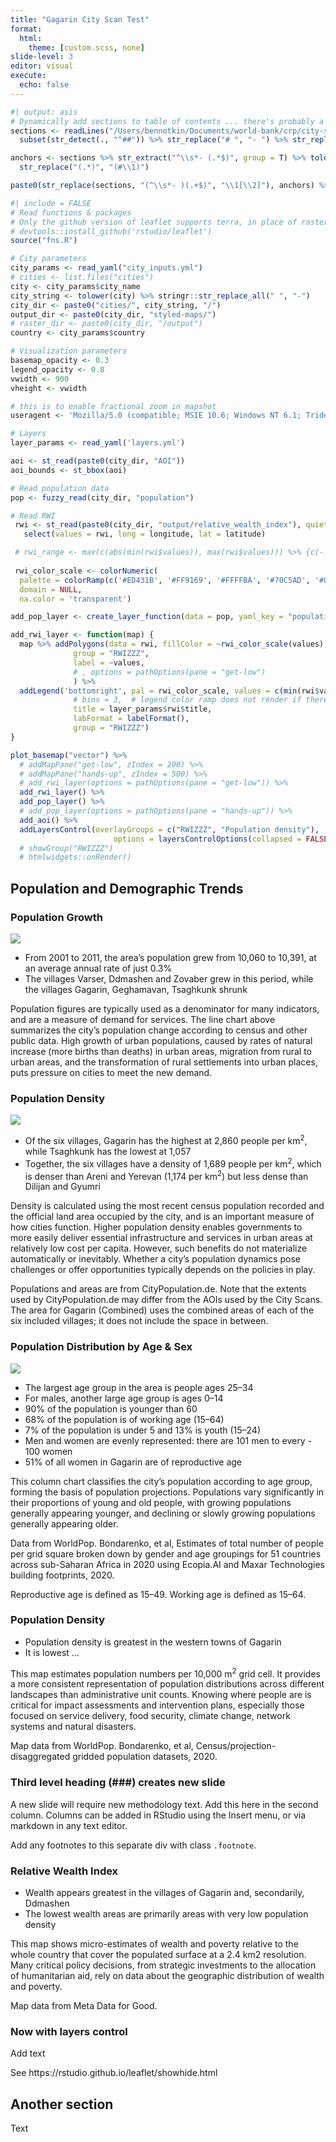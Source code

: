 ```yaml
---
title: "Gagarin City Scan Test"
format:
  html:
    theme: [custom.scss, none]
slide-level: 3
editor: visual
execute:
  echo: false
---
```


::: navigation
```r
#| output: asis
# Dynamically add sections to table of contents ... there's probably a better way?
sections <- readLines("/Users/bennotkin/Documents/world-bank/crp/city-scans/city-scan-automation/frontend/city-scan-html-sample/gagarin-example.qmd") %>%
  subset(str_detect(., "^##")) %>% str_replace("# ", "- ") %>% str_replace_all("#", "  ")

anchors <- sections %>% str_extract("^\\s*- (.*$)", group = T) %>% tolower() %>% str_replace_all(c("[^a-z\\s]" = "", "\\s+" = "-")) %>%
  str_replace("(.*)", "(#\\1)")

paste0(str_replace(sections, "(^\\s*- )(.+$)", "\\1[\\2]"), anchors) %>% { cat("- T.O.C.", ., sep = "\n") }
```
:::

```r
#| include = FALSE
# Read functions & packages
# Only the github version of leaflet supports terra, in place of raster, which is now required as sp (on which raster depends) is being deprecated
# devtools::install_github('rstudio/leaflet')
source("fns.R")

# City parameters
city_params <- read_yaml("city_inputs.yml")
# cities <- list.files("cities")
city <- city_params$city_name
city_string <- tolower(city) %>% stringr::str_replace_all(" ", "-")
city_dir <- paste0("cities/", city_string, "/")
output_dir <- paste0(city_dir, "styled-maps/")
# raster_dir <- paste0(city_dir, "/output")
country <- city_params$country

# Visualization parameters
basemap_opacity <- 0.3
legend_opacity <- 0.8
vwidth <- 900
vheight <- vwidth

# this is to enable fractional zoom in mapshot
useragent <- 'Mozilla/5.0 (compatible; MSIE 10.6; Windows NT 6.1; Trident/5.0; InfoPath.2; SLCC1; .NET CLR 3.0.4506.2152; .NET CLR 3.5.30729; .NET CLR 2.0.50727) 3gpp-gba UNTRUSTED/1.0'

# Layers
layer_params <- read_yaml('layers.yml')
```

```r
aoi <- st_read(paste0(city_dir, "AOI"))
aoi_bounds <- st_bbox(aoi)
```

::: map
```r
# Read population data
pop <- fuzzy_read(city_dir, "population")

# Read RWI
 rwi <- st_read(paste0(city_dir, "output/relative_wealth_index"), quiet = T) %>%
   select(values = rwi, long = longitude, lat = latitude)

 # rwi_range <- max(c(abs(min(rwi$values)), max(rwi$values))) %>% {c(-., 0, .)}
 
 rwi_color_scale <- colorNumeric(
  palette = colorRamp(c('#ED431B', '#FF9169', '#FFFFBA', '#70C5AD', '#009E7A'), interpolate = 'linear'),
  domain = NULL,
  na.color = 'transparent')

add_pop_layer <- create_layer_function(data = pop, yaml_key = "population")

add_rwi_layer <- function(map) {
  map %>% addPolygons(data = rwi, fillColor = ~rwi_color_scale(values), fillOpacity = 1, stroke = F,
              group = "RWIZZZ",
              label = ~values,
              # , options = pathOptions(pane = "get-low")
              ) %>%
  addLegend('bottomright', pal = rwi_color_scale, values = c(min(rwi$values, na.rm = T), max(rwi$values, na.rm = T)), opacity = legend_opacity,
              # bins = 3,  # legend color ramp does not render if there are too many bins
              title = layer_params$rwi$title,
              labFormat = labelFormat(),
              group = "RWIZZZ")
}

plot_basemap("vector") %>%
  # addMapPane("get-low", zIndex = 200) %>%
  # addMapPane("hands-up", zIndex = 500) %>%
  # add_rwi_layer(options = pathOptions(pane = "get-low")) %>%
  add_rwi_layer() %>%
  add_pop_layer() %>%
  # add_pop_layer(options = pathOptions(pane = "hands-up")) %>%
  add_aoi() %>%
  addLayersControl(overlayGroups = c("RWIZZZ", "Population density"),
                       options = layersControlOptions(collapsed = FALSE)) #%>%
  # showGroup("RWIZZZ")
  # htmlwidgets::onRender()
```
:::

::: text-column
## Population and Demographic Trends

### Population Growth

![](images/oxford-pop-growth.png)

-   From 2001 to 2011, the area's population grew from 10,060 to 10,391, at an average annual rate of just 0.3%
-   The villages Varser, Ddmashen and Zovaber grew in this period, while the villages Gagarin, Geghamavan, Tsaghkunk shrunk

Population figures are typically used as a denominator for many indicators, and are a measure of demand for services. The line chart above summarizes the city's population change according to census and other public data. High growth of urban populations, caused by rates of natural increase (more births than deaths) in urban areas, migration from rural to urban areas, and the transformation of rural settlements into urban places, puts pressure on cities to meet the new demand.

### Population Density

![](images/oxford-pop-density-scatter.png)

-   Of the six villages, Gagarin has the highest at 2,860 people per km<sup>2</sup>, while Tsaghkunk has the lowest at 1,057
-   Together, the six villages have a density of 1,689 people per km<sup>2</sup>, which is denser than Areni and Yerevan (1,174 per km<sup>2</sup>) but less dense than Dilijan and Gyumri

Density is calculated using the most recent census population recorded and the official land area occupied by the city, and is an important measure of how cities function. Higher population density enables governments to more easily deliver essential infrastructure and services in urban areas at relatively low cost per capita. However, such benefits do not materialize automatically or inevitably. Whether a city's population dynamics pose challenges or offer opportunities typically depends on the policies in play.

::: footnote
Populations and areas are from CityPopulation.de. Note that the extents used by CityPopulation.de may differ from the AOIs used by the City Scans. The area for Gagarin (Combined) uses the combined areas of each of the six included villages; it does not include the space in between.
:::

### Population Distribution by Age & Sex

![](images/world-pop-age-sex.png)

-  The largest age group in the area is people ages 25--34
-  For males, another large age group is ages 0--14
-  90% of the population is younger than 60
-  68% of the population is of working age (15--64)
-  7% of the population is under 5 and 13% is youth (15--24)
-  Men and women are evenly represented: there are 101 men to every - 100 women
-  51% of all women in Gagarin are of reproductive age

This column chart classifies the city's population according to age group, forming the basis of population projections. Populations vary significantly in their proportions of young and old people, with growing populations generally appearing younger, and declining or slowly growing populations generally appearing older.

::: footnote
Data from WorldPop. Bondarenko, et al, Estimates of total number of people per grid square broken down by gender and age groupings for 51 countries across sub-Saharan Africa in 2020 using Ecopia.AI and Maxar Technologies building footprints, 2020.

Reproductive age is defined as 15--49. Working age is defined as 15--64.
:::

### Population Density

-  Population density is greatest in the western towns of Gagarin
-  It is lowest ...

This map estimates population numbers per 10,000 m<sup>2</sup> grid cell. It provides a more consistent representation of population distributions across different landscapes than administrative unit counts. Knowing where people are is critical for impact assessments and intervention plans, especially those focused on service delivery, food security, climate change, network systems and natural disasters.

::: footnote
Map data from WorldPop. Bondarenko, et al, Census/projection-disaggregated gridded population datasets, 2020.
:::

### Third level heading (###) creates new slide

A new slide will require new methodology text. Add this here in the second column. Columns can be added in RStudio using the Insert menu, or via markdown in any text editor.

::: footnote
Add any footnotes to this separate div with class `.footnote`.
:::

### Relative Wealth Index

-  Wealth appears greatest in the villages of Gagarin and, secondarily, Ddmashen
-  The lowest wealth areas are primarily areas with very low population density

This map shows micro-estimates of wealth and poverty relative to the whole country that cover the populated surface at a 2.4 km2 resolution. Many critical policy decisions, from strategic investments to the allocation of humanitarian aid, rely on data about the geographic distribution of wealth and poverty.

::: footnote
Map data from Meta Data for Good.
:::

### Now with layers control

Add text

::: footnote
See https://rstudio.github.io/leaflet/showhide.html
:::

## Another section
Text

:::
